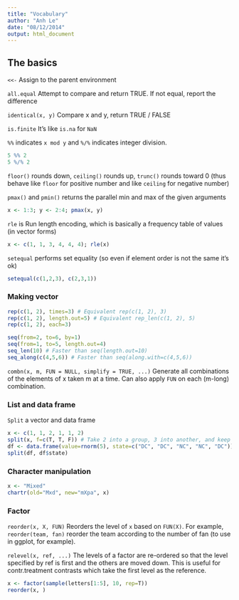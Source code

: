 ```yaml
---
title: "Vocabulary"
author: "Anh Le"
date: "08/12/2014"
output: html_document
---
```


## The basics

```<<-``` Assign to the parent environment

```all.equal``` Attempt to compare and return TRUE. If not equal, report the difference

```identical(x, y)``` Compare x and y, return TRUE / FALSE

```is.finite``` It's like `is.na` for `NaN`

`%%` indicates `x mod y` and `%/%` indicates integer division.
```r
5 %% 2
5 %/% 2
```

`floor()` rounds down, `ceiling()` rounds up, `trunc()` rounds toward 0 (thus behave like `floor` for positive number and like `ceiling` for negative number)

`pmax()` and `pmin()` returns the parallel min and max of the given arguments
```r
x <- 1:3; y <- 2:4; pmax(x, y)
```

`rle` is Run length encoding, which is basically a frequency table of values (in vector forms)
```r
x <- c(1, 1, 3, 4, 4, 4); rle(x)
```

`setequal` performs set equality (so even if element order is not the same it's ok)
```r
setequal(c(1,2,3), c(2,3,1))
```

### Making vector
```r
rep(c(1, 2), times=3) # Equivalent rep(c(1, 2), 3)
rep(c(1, 2), length.out=5) # Equivalent rep_len(c(1, 2), 5)
rep(c(1, 2), each=3)
```

```r
seq(from=2, to=6, by=1)
seq(from=1, to=5, length.out=4)
seq_len(10) # Faster than seq(length.out=10)
seq_along(c(4,5,6)) # Faster than seq(along.with=c(4,5,6))
```

`combn(x, m, FUN = NULL, simplify = TRUE, ...)` Generate all combinations of the elements of x taken m at a time. Can also apply `FUN` on each (m-long) combination.

### List and data frame
`Split` a vector and data frame
```r
x <- c(1, 1, 2, 1, 1, 2)
split(x, f=c(T, T, F)) # Take 2 into a group, 3 into another, and keep doing it
df <- data.frame(value=rnorm(5), state=c("DC", "DC", "NC", "NC", "DC"))
split(df, df$state)
```

### Character manipulation
```r
x <- "Mixed"
chartr(old="Mxd", new="mXpa", x)
```

### Factor
`reorder(x, X, FUN)` Reorders the level of `x` based on `FUN(X)`. For example, `reorder(team, fan)` reorder the team according to the number of fan (to use in ggplot, for example).

`relevel(x, ref, ...)` The levels of a factor are re-ordered so that the level specified by ref is first and the others are moved down. This is useful for contr.treatment contrasts which take the first level as the reference.

```r
x <- factor(sample(letters[1:5], 10, rep=T))
reorder(x, )
```

